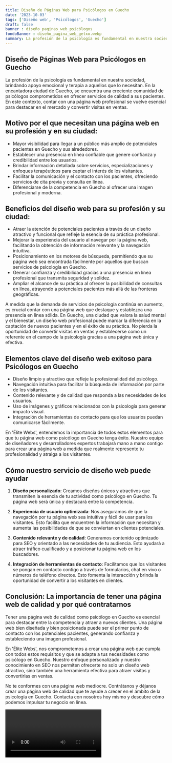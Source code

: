 ```yaml
---
title: Diseño de Páginas Web para Psicólogos en Guecho
date: '2023-10-03'
tags: ['Diseño web', 'Psicólogos', 'Guecho']
draft: false
banner : diseño_paginas_web_psicólogos
fondoBanner : diseño_pagina_web_getxo.webp
summary: La profesión de la psicología es fundamental en nuestra sociedad, brindando apoyo emocional y terapia a aquellos que lo necesitan. En la encantadora ciudad de Guecho, se encuentra una creciente comunidad de psicólogos comprometidos en ofrecer servicios de calidad a sus pacientes. En este contexto, contar con una página web profesional se vuelve esencial para destacar en el mercado y convertir visitas en ventas.
---
```


## Diseño de Páginas Web para Psicólogos en Guecho

La profesión de la psicología es fundamental en nuestra sociedad, brindando apoyo emocional y terapia a aquellos que lo necesitan. En la encantadora ciudad de Guecho, se encuentra una creciente comunidad de psicólogos comprometidos en ofrecer servicios de calidad a sus pacientes. En este contexto, contar con una página web profesional se vuelve esencial para destacar en el mercado y convertir visitas en ventas.

## Motivo por el que necesitan una página web en su profesión y en su ciudad:

- Mayor visibilidad para llegar a un público más amplio de potenciales pacientes en Guecho y sus alrededores.
- Establecer una presencia en línea confiable que genere confianza y credibilidad entre los usuarios.
- Brindar información detallada sobre servicios, especializaciones y enfoques terapéuticos para captar el interés de los visitantes.
- Facilitar la comunicación y el contacto con los pacientes, ofreciendo servicios de cita previa y consulta en línea.
- Diferenciarse de la competencia en Guecho al ofrecer una imagen profesional y moderna.

## Beneficios del diseño web para su profesión y su ciudad:

- Atraer la atención de potenciales pacientes a través de un diseño atractivo y funcional que refleje la esencia de su práctica profesional.
- Mejorar la experiencia del usuario al navegar por la página web, facilitando la obtención de información relevante y la navegación intuitiva.
- Posicionamiento en los motores de búsqueda, permitiendo que su página web sea encontrada fácilmente por aquellos que buscan servicios de psicología en Guecho.
- Generar confianza y credibilidad gracias a una presencia en línea profesional que transmita seguridad y solidez.
- Ampliar el alcance de su práctica al ofrecer la posibilidad de consultas en línea, atrayendo a potenciales pacientes más allá de las fronteras geográficas.

A medida que la demanda de servicios de psicología continúa en aumento, es crucial contar con una página web que destaque y establezca una presencia en línea sólida. En Guecho, una ciudad que valora la salud mental y el bienestar, un diseño web profesional puede marcar la diferencia en la captación de nuevos pacientes y en el éxito de su práctica. No pierda la oportunidad de convertir visitas en ventas y establecerse como un referente en el campo de la psicología gracias a una página web única y efectiva.

<GifSeo />

<Cta />

## Elementos clave del diseño web exitoso para Psicólogos en Guecho

- Diseño limpio y atractivo que refleje la profesionalidad del psicólogo.
- Navegación intuitiva para facilitar la búsqueda de información por parte de los visitantes.
- Contenido relevante y de calidad que responda a las necesidades de los usuarios.
- Uso de imágenes y gráficos relacionados con la psicología para generar impacto visual.
- Integración de herramientas de contacto para que los usuarios puedan comunicarse fácilmente.

En 'Élite Webs', entendemos la importancia de todos estos elementos para que tu página web como psicólogo en Guecho tenga éxito. Nuestro equipo de diseñadores y desarrolladores expertos trabajará mano a mano contigo para crear una página web a medida que realmente represente tu profesionalidad y atraiga a los visitantes.

## Cómo nuestro servicio de diseño web puede ayudar

1. **Diseño personalizado**: Creamos diseños únicos y atractivos que transmiten la esencia de tu actividad como psicólogo en Guecho. Tu página web será única y destacará entre la competencia.

2. **Experiencia de usuario optimizada**: Nos aseguramos de que la navegación por tu página web sea intuitiva y fácil de usar para los visitantes. Esto facilita que encuentren la información que necesitan y aumenta las posibilidades de que se conviertan en clientes potenciales.

3. **Contenido relevante y de calidad**: Generamos contenido optimizado para SEO y orientado a las necesidades de tu audiencia. Esto ayudará a atraer tráfico cualificado y a posicionar tu página web en los buscadores.

4. **Integración de herramientas de contacto**: Facilitamos que los visitantes se pongan en contacto contigo a través de formularios, chat en vivo o números de teléfono directos. Esto fomenta la interacción y brinda la oportunidad de convertir a los visitantes en clientes.

## Conclusión: La importancia de tener una página web de calidad y por qué contratarnos

Tener una página web de calidad como psicólogo en Guecho es esencial para destacar entre la competencia y atraer a nuevos clientes. Una página web bien diseñada y bien posicionada puede ser el primer punto de contacto con los potenciales pacientes, generando confianza y estableciendo una imagen profesional.

En 'Élite Webs', nos comprometemos a crear una página web que cumpla con todos estos requisitos y que se adapte a tus necesidades como psicólogo en Guecho. Nuestro enfoque personalizado y nuestro conocimiento en SEO nos permiten ofrecerte no solo un diseño web atractivo, sino también una herramienta efectiva para atraer visitas y convertirlas en ventas.

No te conformes con una página web mediocre. Contrátanos y déjanos crear una página web de calidad que te ayude a crecer en el ámbito de la psicología en Guecho. Contacta con nosotros hoy mismo y descubre cómo podemos impulsar tu negocio en línea.

<Video />

<CtaBot job='Psicólogos' city='Guecho'/>

<Gmaps query='Guecho+españa+maps' />